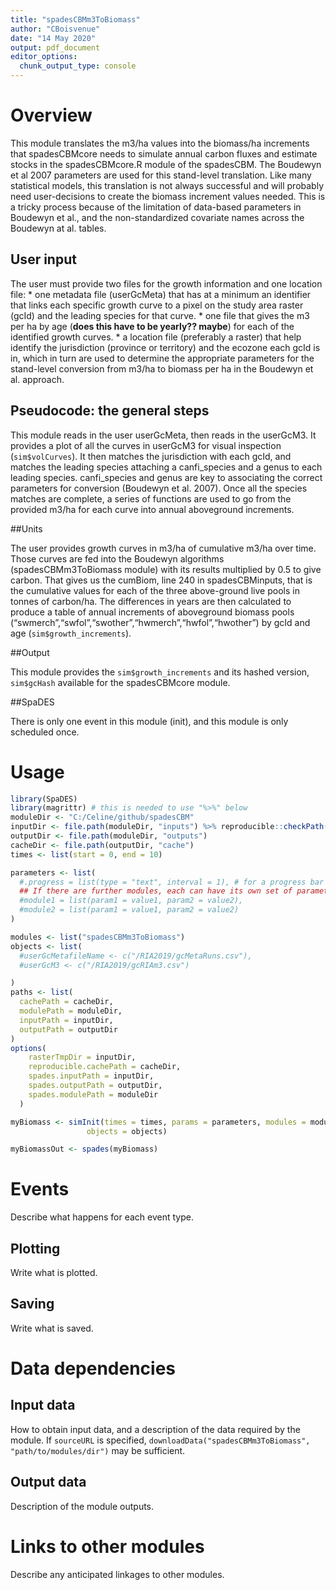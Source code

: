 ---
title: "spadesCBMm3ToBiomass"
author: "CBoisvenue"
date: "14 May 2020"
output: pdf_document
editor_options: 
  chunk_output_type: console
---

# Overview

This module translates the m3/ha values into the biomass/ha increments that spadesCBMcore needs to simulate annual carbon fluxes and estimate stocks in the spadesCBMcore.R module of the spadesCBM. The Boudewyn et al 2007 parameters are used for this stand-level translation. Like many statistical models, this translation is not always successful and will probably need user-decisions to create the biomass increment values needed. This is a tricky process because of the limitation of data-based parameters in Boudewyn et al., and the non-standardized covariate names across the Boudewyn at al. tables.

## User input

The user must provide two files for the growth information and one location file: 
* one metadata file (userGcMeta) that has at a minimum an identifier that links each specific growth curve to a pixel on the study area raster (gcId) and the leading species for that curve.
* one file that gives the m3 per ha by age (**does this have to be yearly?? maybe**) for each of the identified growth curves. 
* a location file (preferably a raster) that help identify the jurisdiction (province or territory) and the ecozone each gcId is in, which in turn are used to determine the appropriate parameters for the stand-level conversion from m3/ha to biomass per ha in the Boudewyn et al. approach.

## Pseudocode: the general steps

This module reads in the user userGcMeta, then reads in the userGcM3. It provides a plot of all the curves in userGcM3 for visual inspection (`sim$volCurves`). It then matches the jurisdiction with each gcId, and matches the leading species attaching a canfi_species and a genus to each leading species. canfi_species and genus are key to associating the correct parameters for conversion (Boudewyn et al. 2007). Once all the species matches are complete, a series of functions are used to go from the provided m3/ha for each curve into annual aboveground increments.

##Units

The user provides growth curves in m3/ha of cumulative m3/ha over time. Those curves are fed into the Boudewyn algorithms (spadesCBMm3ToBiomass module) with its results multiplied by 0.5 to give carbon. That gives us the cumBiom, line 240 in spadesCBMinputs, that is the cumulative values for each of the three above-ground live pools in tonnes of carbon/ha. The differences in years are then calculated to produce a table of annual increments of aboveground biomass pools ("swmerch","swfol","swother","hwmerch","hwfol","hwother") by gcId and age (`sim$growth_increments`).


##Output

This module provides the `sim$growth_increments` and its hashed version, ` sim$gcHash` available for the spadesCBMcore module.

##SpaDES

There is only one event in this module (init), and this module is only scheduled once.

# Usage

```{r module_usage}
library(SpaDES)
library(magrittr) # this is needed to use "%>%" below
moduleDir <- "C:/Celine/github/spadesCBM"
inputDir <- file.path(moduleDir, "inputs") %>% reproducible::checkPath(create = TRUE)
outputDir <- file.path(moduleDir, "outputs")
cacheDir <- file.path(outputDir, "cache")
times <- list(start = 0, end = 10)

parameters <- list(
  #.progress = list(type = "text", interval = 1), # for a progress bar
  ## If there are further modules, each can have its own set of parameters:
  #module1 = list(param1 = value1, param2 = value2),
  #module2 = list(param1 = value1, param2 = value2)
)

modules <- list("spadesCBMm3ToBiomass")
objects <- list(
  #userGcMetafileName <- c("/RIA2019/gcMetaRuns.csv"),
  #userGcM3 <- c("/RIA2019/gcRIAm3.csv")

)
paths <- list(
  cachePath = cacheDir,
  modulePath = moduleDir,
  inputPath = inputDir,
  outputPath = outputDir
)
options(
    rasterTmpDir = inputDir,
    reproducible.cachePath = cacheDir,
    spades.inputPath = inputDir,
    spades.outputPath = outputDir,
    spades.modulePath = moduleDir
  )

myBiomass <- simInit(times = times, params = parameters, modules = modules,
                 objects = objects)

myBiomassOut <- spades(myBiomass)
```

# Events

Describe what happens for each event type.

## Plotting

Write what is plotted.

## Saving

Write what is saved.

# Data dependencies

## Input data

How to obtain input data, and a description of the data required by the module.
If `sourceURL` is specified, `downloadData("spadesCBMm3ToBiomass", "path/to/modules/dir")` may be sufficient.

## Output data

Description of the module outputs.

# Links to other modules

Describe any anticipated linkages to other modules.
